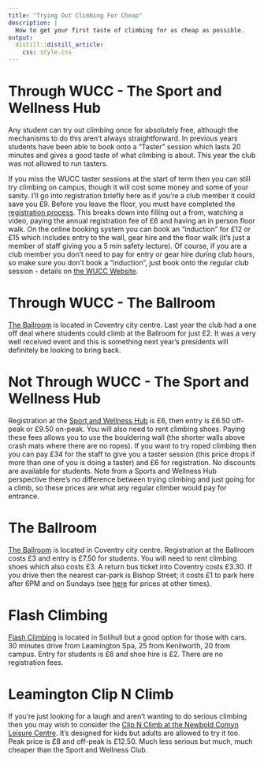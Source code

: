 ```yaml
---
title: "Trying Out Climbing For Cheap"
description: | 
  How to get your first taste of climbing for as cheap as possible.
output: 
  distill::distill_article:
    css: style.css
---
```

  

# Through WUCC - The Sport and Wellness Hub

Any student can try out climbing once for absolutely free, although the mechanisms to do this aren’t always straightforward. In previous years students have been able to book onto a “Taster” session which lasts 20 minutes and gives a good taste of what climbing is about. This year the club was not allowed to run tasters. 

If you miss the WUCC taster sessions at the start of term then you can still try climbing on campus, though it will cost some money and some of your sanity. I’ll go into registration briefly here as if you’re a club member it could save you £9. Before you leave the floor, you must have completed the [registration process](https://warwick.ac.uk/services/sport/active/climbing/#register). This breaks down into filling out a from, watching a video, paying the annual registration fee of £6 and having an in person floor walk. On the online booking system you can book an “induction” for £12 or £15 which includes entry to the wall, gear hire and the floor walk (it’s just a member of staff giving you a 5 min safety lecture). Of course, if you are a club member you don’t need to pay for entry or gear hire during club hours, so make sure you don’t book a "induction", just book onto the regular club session - details on [the WUCC Website](https://warwickclimbing.co.uk/about/clubhours/).

# Through WUCC - The Ballroom 

[The Ballroom](https://www.ballroomclimbing.co.uk/) is located in Coventry city centre. Last year the club had a one off deal where students could climb at the Ballroom for just £2. It was a very well received event and this is something next year’s presidents will definitely be looking to bring back.

# Not Through WUCC - The Sport and Wellness Hub

<WIP>
Registration at the [Sport and Wellness Hub](https://warwick.ac.uk/services/sport/active/climbing/#register) is £6, then entry is £6.50 off-peak or £9.50 on-peak. You will also need to rent climbing shoes. Paying these fees allows you to use the bouldering wall (the shorter walls above crash mats where there are no ropes). If you want to try roped climbing then you can pay £34 for the staff to give you a taster session (this price drops if more than one of you is doing a taster) and £6 for registration. No discounts are available for students. Note from a Sports and Wellness Hub perspective there’s no difference between trying climbing and just going for a climb, so these prices are what any regular climber would pay for entrance.

# The Ballroom

[The Ballroom](https://www.ballroomclimbing.co.uk/) is located in Coventry city centre. Registration at the Ballroom costs £3 and entry is £7.50 for students. You will need to rent climbing shoes which also costs £3. A return bus ticket into Coventry costs £3.30. If you drive then the nearest car-park is Bishop Street; it costs £1 to park here after 6PM and on Sundays (see [here](https://www.coventry.gov.uk/directory_record/11432/bishop_street_tower_street_car_park) for prices at other times).

# Flash Climbing

[Flash Climbing](https://flashclimbingcentre.co.uk/) is located in Solihull but a good option for those with cars. 30 minutes drive from Leamington Spa, 25 from Kenilworth, 20 from campus. Entry for students is £6 and shoe hire is £2. There are no registration fees. 

# Leamington Clip N Climb
If you're just looking for a laugh and aren't wanting to do serious climbing then you may wish to consider the [Clip N Climb at the Newbold Comyn Leisure Centre](https://www.everyoneactive.com/centre/newbold-comyn-leisure-centre/?activitySearch=Clip%20n%20climb). It's designed for kids but adults are allowed to try it too. Peak price is £8 and off-peak is £12.50. Much less serious but much, much cheaper than the Sport and Wellness Club.
